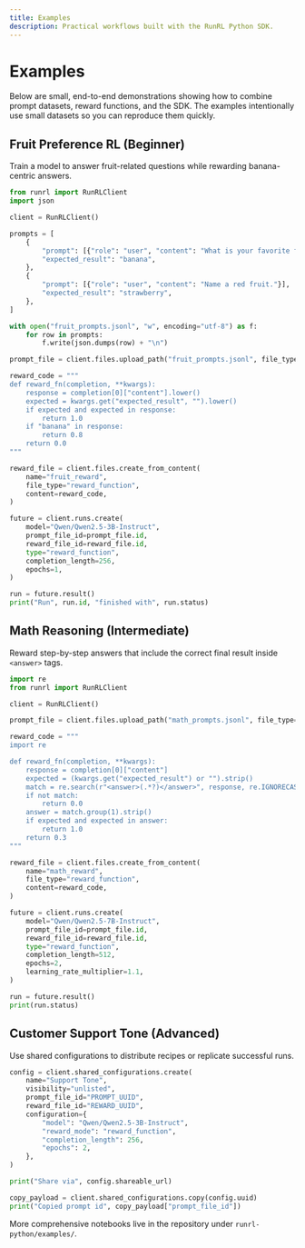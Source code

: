 ```yaml
---
title: Examples
description: Practical workflows built with the RunRL Python SDK.
---
```


# Examples

Below are small, end-to-end demonstrations showing how to combine prompt datasets, reward functions, and the SDK. The examples intentionally use small datasets so you can reproduce them quickly.

## Fruit Preference RL (Beginner)

Train a model to answer fruit-related questions while rewarding banana-centric answers.

```python
from runrl import RunRLClient
import json

client = RunRLClient()

prompts = [
    {
        "prompt": [{"role": "user", "content": "What is your favorite fruit?"}],
        "expected_result": "banana",
    },
    {
        "prompt": [{"role": "user", "content": "Name a red fruit."}],
        "expected_result": "strawberry",
    },
]

with open("fruit_prompts.jsonl", "w", encoding="utf-8") as f:
    for row in prompts:
        f.write(json.dumps(row) + "\n")

prompt_file = client.files.upload_path("fruit_prompts.jsonl", file_type="prompt")

reward_code = """
def reward_fn(completion, **kwargs):
    response = completion[0]["content"].lower()
    expected = kwargs.get("expected_result", "").lower()
    if expected and expected in response:
        return 1.0
    if "banana" in response:
        return 0.8
    return 0.0
"""

reward_file = client.files.create_from_content(
    name="fruit_reward",
    file_type="reward_function",
    content=reward_code,
)

future = client.runs.create(
    model="Qwen/Qwen2.5-3B-Instruct",
    prompt_file_id=prompt_file.id,
    reward_file_id=reward_file.id,
    type="reward_function",
    completion_length=256,
    epochs=1,
)

run = future.result()
print("Run", run.id, "finished with", run.status)
```

## Math Reasoning (Intermediate)

Reward step-by-step answers that include the correct final result inside `<answer>` tags.

```python
import re
from runrl import RunRLClient

client = RunRLClient()

prompt_file = client.files.upload_path("math_prompts.jsonl", file_type="prompt")

reward_code = """
import re

def reward_fn(completion, **kwargs):
    response = completion[0]["content"]
    expected = (kwargs.get("expected_result") or "").strip()
    match = re.search(r"<answer>(.*?)</answer>", response, re.IGNORECASE)
    if not match:
        return 0.0
    answer = match.group(1).strip()
    if expected and expected in answer:
        return 1.0
    return 0.3
"""

reward_file = client.files.create_from_content(
    name="math_reward",
    file_type="reward_function",
    content=reward_code,
)

future = client.runs.create(
    model="Qwen/Qwen2.5-7B-Instruct",
    prompt_file_id=prompt_file.id,
    reward_file_id=reward_file.id,
    type="reward_function",
    completion_length=512,
    epochs=2,
    learning_rate_multiplier=1.1,
)

run = future.result()
print(run.status)
```

## Customer Support Tone (Advanced)

Use shared configurations to distribute recipes or replicate successful runs.

```python
config = client.shared_configurations.create(
    name="Support Tone",
    visibility="unlisted",
    prompt_file_id="PROMPT_UUID",
    reward_file_id="REWARD_UUID",
    configuration={
        "model": "Qwen/Qwen2.5-3B-Instruct",
        "reward_mode": "reward_function",
        "completion_length": 256,
        "epochs": 2,
    },
)

print("Share via", config.shareable_url)

copy_payload = client.shared_configurations.copy(config.uuid)
print("Copied prompt id", copy_payload["prompt_file_id"])
```

More comprehensive notebooks live in the repository under `runrl-python/examples/`.
